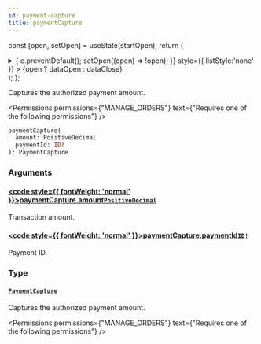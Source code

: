 ```yaml
---
id: payment-capture
title: paymentCapture
---
```






const [open, setOpen] = useState(startOpen);
return (
<details {...(open ? { open: true } : {})} className="details" style={{ border:'none', boxShadow:'none', background:'var(--ifm-background-color)' }}>
<summary
onClick={(e) => {
e.preventDefault();
setOpen((open) => !open);
}}
style={{ listStyle:'none' }} >
{open ? dataOpen : dataClose}
</summary>
{open && children}
</details>
);
};

Captures the authorized payment amount.


<Permissions permissions={"MANAGE_ORDERS"} text={"Requires one of the following permissions"} />


```graphql
paymentCapture(
  amount: PositiveDecimal
  paymentId: ID!
): PaymentCapture
```

### Arguments

#### [<code style={{ fontWeight: 'normal' }}>paymentCapture.<b>amount</b></code>](#)<Bullet />[`PositiveDecimal`](../../../api-reference/miscellaneous/scalars/positive-decimal.mdx) <Badge class="badge badge--secondary" text="scalar"/> <Badge class="badge badge--secondary" text="miscellaneous"/>

Transaction amount.

#### [<code style={{ fontWeight: 'normal' }}>paymentCapture.<b>paymentId</b></code>](#)<Bullet />[`ID!`](../../../api-reference/miscellaneous/scalars/id.mdx) <Badge class="badge badge--secondary" text="non-null"/> <Badge class="badge badge--secondary" text="scalar"/> <Badge class="badge badge--secondary" text="miscellaneous"/>

Payment ID.

### Type

#### [`PaymentCapture`](../../../api-reference/payments/objects/payment-capture.mdx) <Badge class="badge badge--secondary" text="object"/> <Badge class="badge badge--secondary" text="payments"/>

Captures the authorized payment amount.


<Permissions permissions={"MANAGE_ORDERS"} text={"Requires one of the following permissions"} />


